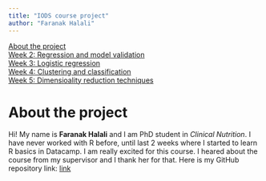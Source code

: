 ```yaml
---
title: "IODS course project"
author: "Faranak Halali"
---
```

<a href="#About the project">About the project</a><br>
<a href="#Week 2: Regression and model validation">Week 2: Regression and model validation</a><br>
<a href="#Week 3: Logistic regression">Week 3: Logistic regression</a><br>
<a href="#Week 4: Clustering and classification">Week 4: Clustering and classification</a><br>
<a href="#Week 5: Dimensioality reduction techniques">Week 5: Dimensioality reduction techniques</a><br>


# About the project

Hi! My name is **Faranak Halali** and I am PhD student in *Clinical Nutrition*. I have never worked with R before, until last 2 weeks where I started to learn R basics in Datacamp. I am really excited for this course. I heared about the course from my supervisor and I thank her for that. Here is my GitHub repository link: 
[link](https://github.com/faranakhalali/IODS-project/settings)




